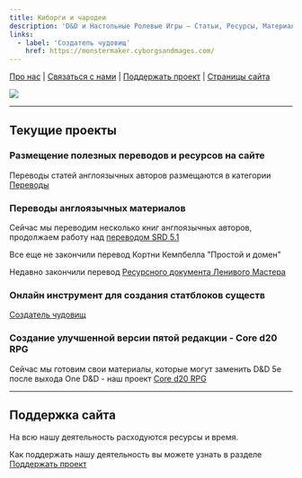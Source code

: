 ```yaml
---
title: Киборги и чародеи
description: 'D&D и Настольные Ролевые Игры – Статьи, Ресурсы, Материалы'
links:
  - label: 'Создатель чудовищ'
    href: https://monstermaker.cyborgsandmages.com/
---
```


[Про нас](/about-us) | [Связаться с нами](/contact-us) | [Поддержать проект](/support-us) | [Страницы сайта](/index-1)

![](~assets/branding/banner.jpg)

---

## Текущие проекты

### Размещение полезных переводов и ресурсов на сайте

Переводы статей англоязычных авторов размещаются в категории [Переводы](/translations/1)

### Переводы англоязычных материалов

Сейчас мы переводим несколько книг англоязычных авторов, продолжаем работу над [переводом SRD 5.1](https://srd.dnd-5e.org/)

Все еще не закончили перевод Кортни Кемпбелла "Простой и домен"

Недавно закончили перевод [Ресурсного документа Ленивого Мастера](/lazydm-resource-document-ru)

### Онлайн инструмент для создания статблоков существ

[Создатель чудовищ](https://monstermaker.cyborgsandmages.com/)

### Создание улучшенной версии пятой редакции - Core d20 RPG

<Aside>

Сейчас мы готовим свои материалы, которые могут заменить D&D 5e после выхода One D&D - наш проект [Core d20 RPG](/cored20rpg)

</Aside>

---

## Поддержка сайта

На всю нашу деятельность расходуются ресурсы и время.

Как поддержать нашу деятельность вы можете узнать в разделе [Поддержать проект](/support-us)


